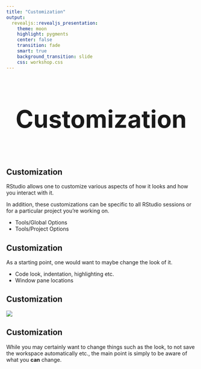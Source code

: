 ```yaml
---
title: "Customization"
output:
  revealjs::revealjs_presentation:
    theme: moon
    highlight: pygments
    center: false
    transition: fade
    smart: true
    background_transition: slide
    css: workshop.css
---
```



## 

<div style='text-align: center; font-size:32'><h1>Customization<h1></div>


## Customization

RStudio allows one to customize various aspects of how it looks and how you interact with it.

In addition, these customizations can be specific to all RStudio sessions or for a particular project you're working on.

- Tools/Global Options
- Tools/Project Options

## Customization

As a starting point, one would want to maybe change the look of it.

- Code look, indentation, highlighting etc.
- Window pane locations

## Customization

<img src='img/customization1.png'>

## Customization

While you may certainly want to change things such as the look, to not save the workspace automatically etc., the main point is simply to be aware of what you **can** change.